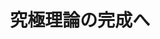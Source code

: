 ﻿---
title: "究極理論の完成へ"
category: "理学院"
vol: 86
interviewee: "伊藤 克司"
url: "http://www.th.phys.titech.ac.jp/particle/index.html"
tags: ["理論物理学","弦理論","素粒子"]
pdf: "86-5-ito.pdf"
career: ""
preface: "伊藤では超弦理論等の素粒子物理学の最先端分野を扱っている。本稿では、素粒子物理学の諸理論を説明したのち、伊藤で扱われている最先端の研究について触れる。完成するのは100年後とも言われる研究分野の一端をお見せしよう。また、壮大な研究に挑む先生が描く理想の物理学者像についても紹介する。"
---
